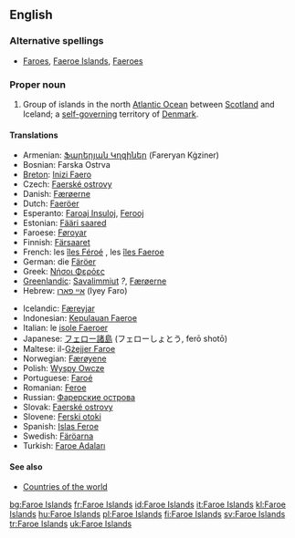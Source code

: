 {{wikipedia}}
==English==

===Alternative spellings===
* [[Faroes]], [[Faeroe Islands]], [[Faeroes]]

===Proper noun===
{{en-proper noun}}

# Group of islands in the north [[Atlantic Ocean]] between [[Scotland]] and Iceland; a [[self-governing]] territory of [[Denmark]].

====Translations====
{{trans-top|group of islands between Scotland and Iceland}}
* Armenian: [[Ֆարերյան Կղզիներ]] (Fareryan Kġziner)
* Bosnian: Farska Ostrva {{n|p}}
* [[Breton]]: [[Inizi Faero]]
* Czech: [[Faerské ostrovy]] {{m|p}}
* Danish: [[Færøerne]] {{c|p}}
* Dutch: [[Faeröer]]
* Esperanto: [[Faroaj Insuloj]], [[Ferooj]]
* Estonian: [[Fääri saared]]
* Faroese: [[Føroyar]] {{f|p}}
* Finnish: [[Färsaaret]]
* French: les [[îles Féroé]] {{f|p}}, les [[îles Faeroe]] {{f|p}}
* German: die [[Färöer]]
* Greek: [[Νήσοι Φερόες]] {{n|p}}
* [[Greenlandic]]: [[Savalimmiut]] ''?'', [[Færøerne]]
* Hebrew: [[איי פארו]] (Iyey Faro)
{{trans-mid}}
* Icelandic: [[Færeyjar]] {{f|p}}
* Indonesian: [[Kepulauan Faeroe]]
* Italian: le [[isole Faeroer]] {{f|p}}
* Japanese: [[フェロー諸島]] (フェローしょとう, ferō shotō)
* Maltese: il-[[Gżejjer Faroe]]
* Norwegian: [[Færøyene]]
* Polish: [[Wyspy Owcze]] {{f|p}}
* Portuguese: [[Faroé]]
* Romanian: [[Feroe]]
* Russian: [[Фарерские острова]]
* Slovak: [[Faerské ostrovy]] {{m|p}}
* Slovene: [[Ferski otoki]] {{m|p}}
* Spanish: [[Islas Feroe]] {{f|p}}
* Swedish: [[Färöarna]]
* Turkish: [[Faroe Adaları]]
{{trans-bottom}}

====See also====
* [[Appendix:Countries of the world|Countries of the world]]

[[bg:Faroe Islands]]
[[fr:Faroe Islands]]
[[id:Faroe Islands]]
[[it:Faroe Islands]]
[[kl:Faroe Islands]]
[[hu:Faroe Islands]]
[[pl:Faroe Islands]]
[[fi:Faroe Islands]]
[[sv:Faroe Islands]]
[[tr:Faroe Islands]]
[[uk:Faroe Islands]]